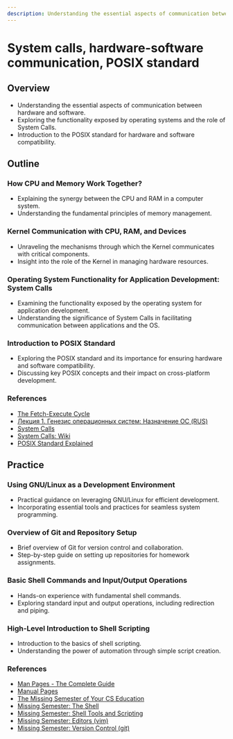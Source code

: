 ```yaml
---
description: Understanding the essential aspects of communication between hardware and software. Exploring the functionality exposed by operating systems and the role of System Calls.
---
```


# System calls, hardware-software communication, POSIX standard

## Overview
- Understanding the essential aspects of communication between hardware and software.
- Exploring the functionality exposed by operating systems and the role of System Calls.
- Introduction to the POSIX standard for hardware and software compatibility.

## Outline
### How CPU and Memory Work Together?
   - Explaining the synergy between the CPU and RAM in a computer system.
   - Understanding the fundamental principles of memory management.

### Kernel Communication with CPU, RAM, and Devices
   - Unraveling the mechanisms through which the Kernel communicates with critical components.
   - Insight into the role of the Kernel in managing hardware resources.

### Operating System Functionality for Application Development: System Calls
   - Examining the functionality exposed by the operating system for application development.
   - Understanding the significance of System Calls in facilitating communication between applications and the OS.

### Introduction to POSIX Standard
   - Exploring the POSIX standard and its importance for ensuring hardware and software compatibility.
   - Discussing key POSIX concepts and their impact on cross-platform development.

### References
   - [The Fetch-Execute Cycle](https://www.youtube.com/watch?v=Z5JC9Ve1sfI)
   - [Лекция 1. Генезис операционных систем: Назначение ОС (RUS)](https://www.youtube.com/watch?v=GMlTmG2KJH4)
   - [System Calls](https://www.knowledgehut.com/blog/web-development/system-calls-in-os#frequently-asked-questions)
   - [System Calls: Wiki](https://en.wikipedia.org/wiki/System_call)
   - [POSIX Standard Explained](https://www.baeldung.com/linux/posix)

## Practice
### Using GNU/Linux as a Development Environment
   - Practical guidance on leveraging GNU/Linux for efficient development.
   - Incorporating essential tools and practices for seamless system programming.

### Overview of Git and Repository Setup
   - Brief overview of Git for version control and collaboration.
   - Step-by-step guide on setting up repositories for homework assignments.

### Basic Shell Commands and Input/Output Operations
   - Hands-on experience with fundamental shell commands.
   - Exploring standard input and output operations, including redirection and piping.

### High-Level Introduction to Shell Scripting
   - Introduction to the basics of shell scripting.
   - Understanding the power of automation through simple script creation.

### References
   - [Man Pages - The Complete Guide](https://betterprogramming.pub/man-pages-the-complete-guide-800ad93425fe)
   - [Manual Pages](https://www.youtube.com/watch?v=3aEgkFq4IFA)
   - [The Missing Semester of Your CS Education](https://missing.csail.mit.edu/)
   - [Missing Semester: The Shell](https://www.youtube.com/watch?v=Z56Jmr9Z34Q)
   - [Missing Semester: Shell Tools and Scripting](https://www.youtube.com/watch?v=kgII-YWo3Zw)
   - [Missing Semester: Editors (vim)](https://www.youtube.com/watch?v=a6Q8Na575qc)
   - [Missing Semester: Version Control (git)](https://www.youtube.com/watch?v=2sjqTHE0zok)   
  